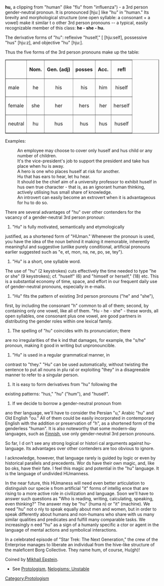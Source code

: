 '''hu,'''  a clipping from  "human" (like "flu" from "influenza") - a 3rd person 
gender-neutral pronoun.  It is pronounced [hju:] like "hu" in "human." Its 
brevity and morphological structure (one open syllable: a consonant + a 
vowel) make it similar t o other 3rd person pronouns -- a typical, easily 
recognizable member of this class: '''he - she - hu.'''

The derivative forms of "hu": reflexive "huself," [ [hju:self], possessive "hus"
[hju:z], and objective "hu" [hju:].

Thus the five forms of the 3rd person pronouns make up the table:

<table border="1" align="center" cellpadding="6">
<tr><td>&nbsp;</th><th>Nom.<th>Gen. (adj)</th><th>posses</th><th>Acc.<th>refl</tr>
<tr><td>male<td align="center">he<td align="center">his<td align="center">his<td align="center">him<td align="center">hiself</tr>
<tr><td>female<td align="center">she<td align="center">her<td align="center">hers<td align="center">her<td align="center">herself</tr>
<tr><td>neutral<td align="center">hu<td align="center">hus<td align="center">hus<td align="center">hus<td align="center">huself</tr>
</table>

Examples:
:An employee may choose to cover only huself and hus child or any number of children.
:It's the vice-president's job to support the president and take hus place when hu is away.
:A hero is one who places huself at risk for another.
:Hu that has ears to hear, let hu hear.
:It should be the chief aim of a university professor to exhibit huself in hus own true character - that is, as an ignorant human thinking, actively utilising hus small share of knowledge.
:An introvert can easily become an extrovert when it is advantageous for hu to do so.

There are several advantages of "hu" over other contenders for the
vacancy of a gender-neutral 3rd person pronoun:

#  "Hu" is fully motivated, semantically and etymologically
justified, as a shortened form of "HUman."  Whenever the pronoun is
used, you have the idea  of the noun behind it making it memorable,
inherently meaningful and suggestive (unlike purely
conditional, artificial pronouns earlier suggested such as "e,
et, mon, na, ne, po, se, tey").
#"Hu" is a short, one syllable word.
The use of "hu" (2 keystrokes) cuts effectively the
time needed to type "he or she" (9 keystrokes);
cf. "huself" (6)  and "himself or herself," (18) etc. This is a
substantial economy of time, space,
and effort in our frequent daily use of gender-neutral pronouns,
especially in e-mails.
# "Hu" fits the pattern of existing 3rd person pronouns ("he" and "she"),
first, by including the  consonant "h" common to all of
them; second, by containing only one vowel, like all of
them.  "Hu - he - she" - these words, all open syllables,
one consonant plus one vowel, are good partners in
distributing the gender roles within one lexical family.
# The spelling of "hu" coincides with its pronunciation; there
are no irregularities of the k ind that damages, for example, the
"s/he" pronoun, making it good in writing but unpronouncible.
# "Hu" is used in a regular grammatical manner, in
contrast to "they." "Hu" can be used automatically, without
twisting the sentence to put all nouns in plu ral or
exploiting "they" in a disagreeable manner to refer to a
singular person.
# It is easy to form derivatives from "hu" following the
existing patterns:  "hus," "hu" ("hum"), and "huself".
# If we decide to borrow a gender-neutral pronoun from
ano ther language, we'll have to consider the Persian "u,"
Arabic "hu" and Old English "ou." All of them could be
easily incorporated in contemporary English with the
addition or preservation of "h", as a shortened form of the
genderless "human". It is also noteworthy that some modern-day languages, such as [[Finnish]], use only gender-neutral 3rd person pronouns.

So far, I d on't see any strong logical or histori cal
arguments against hu-language. Its advantages over other
contenders are too obvious to ignore.

I acknowledge, however, that language rarely is guided by logic or even by 
historical parallels and precedents. Wor ds have their own  magic, and, like 
bo oks, have their fate. I feel this magic and potential
in the "hu" language. It is the language of undivided HUmanness.

In the near future, this HUmaness will need even better articulation to 
distinguish our specie s from artificial "it" forms of intellig ence that are 
rising to a more active role in civilization and language. Soon we'll have to 
answer such  questions as "Who is reading, writing, calculating, speaking, even 
thinking?" The answer may be "hu" (huma n) or "it" (machine). We need "hu" not 
o nly to speak equally about men and women, but in order to speak differently 
about humans and non-humans who share with us many similar
qualities and predicates and fulfill many comparable tasks.
We increasingly n eed "hu" as a sign of a humanly specific
a ctor or agent in the language of mental actions and symbolical
interactions.

In a celebrated episode of "Star Trek: The Next
Generation," the crew of the Enterprise manages to liberate an
individual from the hive-like structure of the maleficent Borg
Collective. They name hum, of course, Hu(gh)!

Coined by [[Mikhail Epstein]].

*See [[Protologism]], [[Nelogisms: Unstable]]
{{protologism}}
[[Category:Protologism]]